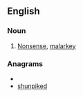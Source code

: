 ==English==

===Noun===
{{en-noun|-}}

# [[nonsense|Nonsense]], [[malarkey]]

===Anagrams===
* {{alphagram|dehiknpsu}}
* [[shunpiked#English|shunpiked]]